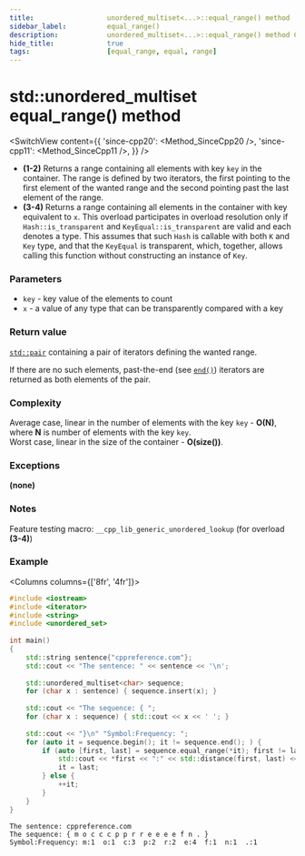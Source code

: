 ```yaml
---
title:					unordered_multiset<...>::equal_range() method
sidebar_label:			equal_range()
description:			unordered_multiset<...>::equal_range() method C++ documentation
hide_title:				true
tags:					[equal_range, equal, range]
---
```



<!----------------- Codes ---------------------->

<!-- equal_range() -->

# std::unordered_multiset equal_range() method

<SwitchView content={{
    'since-cpp20': <Method_SinceCpp20 />,
    'since-cpp11': <Method_SinceCpp11 />,
    }} />

 - **(1-2)** Returns a range containing all elements with key `key` in the container.
    The range is defined by two iterators, the first pointing to the first element of the wanted range and the second pointing past the last element of the range.
 - **(3-4)** Returns a range containing all elements in the container with key equivalent to `x`.
    This overload participates in overload resolution only if `Hash::is_transparent` and `KeyEqual::is_transparent` are valid and each denotes a type.
    This assumes that such `Hash` is callable with both `K` and `Key` type, and that the `KeyEqual` is transparent, which, together, allows calling this function without constructing an instance of `Key`.

### Parameters

 - `key` - key value of the elements to count
 - `x` - a value of any type that can be transparently compared with a key

### Return value

[`std::pair`](#) containing a pair of iterators defining the wanted range.

If there are no such elements, past-the-end (see [`end()`](/docs/std/containers/unordered-multiset/end)) iterators are returned as both elements of the pair.

### Complexity

Average case, linear in the number of elements with the key `key` - **O(N)**, where **N** is number of elements with the key `key`.  
Worst case, linear in the size of the container - **O(size())**.

### Exceptions

**(none)**

### Notes

Feature testing macro: `__cpp_lib_generic_unordered_lookup` (for overload **(3-4)**)

### Example

<Columns columns={['8fr', '4fr']}>
<div>

```cpp title='Main.cpp' showLineNumbers
#include <iostream>
#include <iterator>
#include <string>
#include <unordered_set>
 
int main()
{
    std::string sentence{"cppreference.com"};
    std::cout << "The sentence: " << sentence << '\n';
 
    std::unordered_multiset<char> sequence;
    for (char x : sentence) { sequence.insert(x); }
 
    std::cout << "The sequence: { ";
    for (char x : sequence) { std::cout << x << ' '; }
 
    std::cout << "}\n" "Symbol:Frequency: ";
    for (auto it = sequence.begin(); it != sequence.end(); ) {
        if (auto [first, last] = sequence.equal_range(*it); first != last) {
            std::cout << *first << ":" << std::distance(first, last) << "  ";
            it = last;
        } else {
            ++it;
        }
    }
}
```

</div>
<div>

```plaintext title="Output"
The sentence: cppreference.com
The sequence: { m o c c c p p r r e e e e f n . }
Symbol:Frequency: m:1  o:1  c:3  p:2  r:2  e:4  f:1  n:1  .:1
```

</div>
</Columns>
